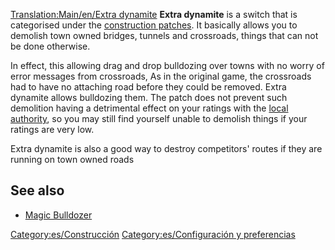 {{es/Traducción|Extra dynamite|0}}
[[Translation:Main/en/Extra dynamite]]
'''Extra dynamite''' is a switch that is categorised under the [[Main/en/Configuring patches/Construction|construction patches]]. It basically allows you to demolish town owned bridges, tunnels and crossroads, things that can not be done otherwise. 

In effect, this allowing drag and drop bulldozing over towns with no worry of error messages from crossroads, As in the original game, the crossroads had to have no attaching road before they could be removed. Extra dynamite allows bulldozing them.  The patch does not prevent such demolition having a detrimental effect on your ratings with the [[Main/en/Local authority|local authority]], so you may still find yourself unable to demolish things if your ratings are very low.

Extra dynamite is also a good way to destroy competitors' routes if they are running on town owned roads

==See also==
* [[Main/en/Magic bulldozer|Magic Bulldozer]]

[[Category:es/Construcción]]
[[Category:es/Configuración y preferencias]]